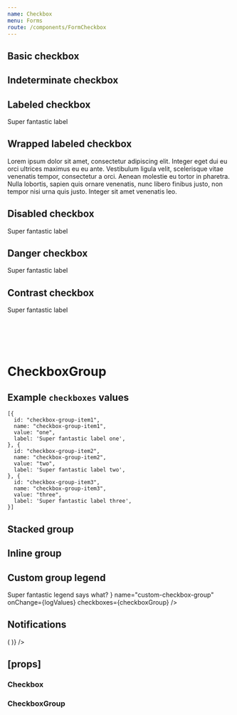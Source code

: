 ```yaml
---
name: Checkbox
menu: Forms
route: /components/FormCheckbox
---
```



<PageTitle title="Checkbox" src="components/Form/Checkbox" />

## Basic checkbox

<Playground>
  <FormComponentDemo property="checked" initialValue={false}>
    <Checkbox id="demo-basic-checkbox" onChange={logChecked} />
  </FormComponentDemo>
</Playground>

## Indeterminate checkbox

<Playground>
  <FormComponentDemo property="checked" initialValue={false}>
    <Checkbox id="demo-indeterminate-checkbox" indeterminate onChange={logChecked} />
  </FormComponentDemo>
</Playground>

## Labeled checkbox

<Playground>
  <FormComponentDemo property="checked" initialValue={true}>
    <Checkbox id="demo-labeled-checkbox" onChange={logChecked}>
      Super fantastic label
    </Checkbox>
  </FormComponentDemo>
</Playground>

## Wrapped labeled checkbox

<Playground>
  <FormComponentDemo property="checked" initialValue={true}>
    <Checkbox id="demo-wrapped-labeled-checkbox" onChange={logChecked}>
      Lorem ipsum dolor sit amet, consectetur adipiscing elit. Integer eget dui eu orci ultrices maximus eu eu ante.
      Vestibulum ligula velit, scelerisque vitae venenatis tempor, consectetur a orci. Aenean molestie eu tortor in
      pharetra. Nulla lobortis, sapien quis ornare venenatis, nunc libero finibus justo, non tempor nisi urna quis
      justo. Integer sit amet venenatis leo.
    </Checkbox>
  </FormComponentDemo>
</Playground>

## Disabled checkbox

<Playground>
  <FormComponentDemo property="checked" initialValue={false}>
    <Checkbox disabled id="demo-disabled-checkbox" onChange={logChecked}>
      Super fantastic label
    </Checkbox>
  </FormComponentDemo>
</Playground>

## Danger checkbox

<Playground>
  <FormComponentDemo property="checked" initialValue={true}>
    <Checkbox id="demo-danger-checkbox" onChange={logChecked} validity="danger">
      Super fantastic label
    </Checkbox>
  </FormComponentDemo>
</Playground>

## Contrast checkbox

<Playground>
  <FormComponentDemo property="checked" initialValue={true} contrast>
    <Checkbox contrast id="demo-contrast-checkbox" onChange={logChecked}>
      Super fantastic label
    </Checkbox>
  </FormComponentDemo>
</Playground>

# <br />
# CheckboxGroup

## Example `checkboxes` values

```
[{
  id: "checkbox-group-item1",
  name: "checkbox-group-item1",
  value: "one",
  label: 'Super fantastic label one',
}, {
  id: "checkbox-group-item2",
  name: "checkbox-group-item2",
  value: "two",
  label: 'Super fantastic label two',
}, {
  id: "checkbox-group-item3",
  name: "checkbox-group-item3",
  value: "three",
  label: 'Super fantastic label three',
}]
```

## Stacked group

<Playground>
  <FormComponentDemo property="values" initialValue={['one']}>
    <CheckboxGroup
      layout="stacked"
      legend="Super fantastic legend says what?"
      name="stacked-checkbox-group"
      onChange={logValues}
      checkboxes={checkboxGroup}
    />
  </FormComponentDemo>
</Playground>

## Inline group

<Playground>
  <FormComponentDemo property="values" initialValue={['one']}>
    <CheckboxGroup
      layout="inline"
      legend="Super fantastic legend says what?"
      name="inline-checkbox-group"
      onChange={logValues}
      checkboxes={checkboxGroup}
    />
  </FormComponentDemo>
</Playground>

## Custom group legend

<Playground>
  <FormComponentDemo property="values" initialValue={['one']}>
    <CheckboxGroup
      layout="inline"
      legend={
        <Typography as="legend" variants="medium-caps" style={{ marginBottom: '8px' }}>
          Super fantastic legend says what?
        </Typography>
      }
      name="custom-checkbox-group"
      onChange={logValues}
      checkboxes={checkboxGroup}
    />
  </FormComponentDemo>
</Playground>

## Notifications

<Playground>
  <Looper
    list={['success', 'danger', 'warning', 'primary', 'neutral']}
    render={level => (
      <FormComponentDemo property="values" initialValue={['one']}>
        <NotifiedCheckboxGroup
          layout="inline"
          legend="Super fantastic legend says what?"
          name="inline-checkbox-group"
          onChange={logValues}
          checkboxes={checkboxGroup}
          level={level}
          notification={`This is an example ${level} notification.`}
        />
      </FormComponentDemo>
    )}
  />
</Playground>

## \[props\]

### Checkbox

<Props of={Checkbox} />

### CheckboxGroup

<Props of={CheckboxGroup} />
